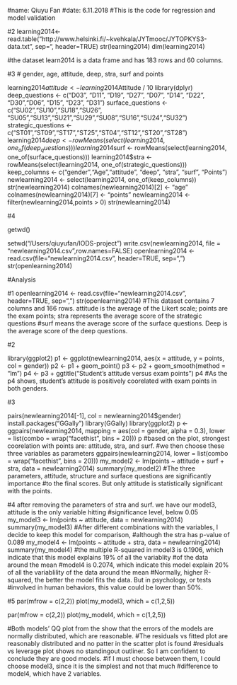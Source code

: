 #name: Qiuyu Fan
#date: 6.11.2018
#This is the code for regression and model validation

#2
learning2014<- read.table("http://www.helsinki.fi/~kvehkala/JYTmooc/JYTOPKYS3-data.txt", sep="\t", header=TRUE)
str(learning2014)
dim(learning2014)

#the dataset learn2014 is a data frame and has 183 rows and 60 columns.

#3
# gender, age, attitude, deep, stra, surf and points 



learning2014$attitude <- learning2014$Attitude / 10
library(dplyr)
deep_questions <- c("D03", "D11", "D19", "D27", "D07", "D14", "D22", "D30","D06",  "D15", "D23", "D31")
surface_questions <- c("SU02","SU10","SU18","SU26", "SU05","SU13","SU21","SU29","SU08","SU16","SU24","SU32")
strategic_questions <- c("ST01","ST09","ST17","ST25","ST04","ST12","ST20","ST28")
learning2014$deep <- rowMeans (select(learning2014, one_of(deep_questions)))
learning2014$surf <- rowMeans(select(learning2014, one_of(surface_questions)))
learning2014$stra <- rowMeans(select(learning2014, one_of(strategic_questions)))
keep_columns <- c("gender","Age","attitude", "deep", "stra", "surf", "Points")
newlearning2014 <- select(learning2014, one_of(keep_columns))
str(newlearning2014)
colnames(newlearning2014)[2] <- "age"
colnames(newlearning2014)[7] <- "points"
newlearning2014 <- filter(newlearning2014,points > 0)
str(newlearning2014)

#4

getwd()

setwd("/Users/qiuyufan/IODS-project")
write.csv(newlearning2014, file = "newlearning2014.csv",row.names=FALSE)
openlearning2014 <- read.csv(file="newlearning2014.csv", header=TRUE, sep=",")
str(openlearning2014)



#Analysis

#1 
openlearning2014 <- read.csv(file="newlearning2014.csv", header=TRUE, sep=",")
str(openlearning2014)
#This dataset contains 7 columns and 166 rows. attitude is the average of the Likert scale; points are the exam points; stra represents the average score of the strategic questions
#surf means the average score of the surface questions. Deep is the average score of the deep questions.

#2

library(ggplot2)
p1 <- ggplot(newlearning2014, aes(x = attitude, y = points, col = gender))
p2 <- p1 + geom_point()
p3 <- p2 + geom_smooth(method = "lm")
p4 <- p3 + ggtitle("Student's attitude versus exam points")
p4
#As the p4 shows, student's attitude is positively coorelated with exam points in both genders. 

#3

pairs(newlearning2014[-1], col = newlearning2014$gender)
install.packages("GGally")
library(GGally)
library(ggplot2)
p <- ggpairs(newlearning2014, mapping = aes(col = gender, alpha = 0.3), lower = list(combo = wrap("facethist", bins = 20)))
p
#based on the plot, strongest coorelation with points are: attitude, stra, and surf. 
#we then choose these three variables as parameters
ggpairs(newlearning2014, lower = list(combo = wrap("facethist", bins = 20)))
my_model2 <- lm(points ~ attitude + surf + stra, data = newlearning2014)
summary(my_model2)
#The three parameters, attitude, structure and surface questions are significantly importance 
#to the final scores. But only attitude is statistically significant with the points. 

#4 after removing the parameters of stra and surf. we have our model3, attitude is the only variable hitting 
#significance level, below 0.05
my_model3 <- lm(points ~ attitude, data = newlearning2014)
summary(my_model3)
#After different combinations with the variables, I decide to keep this model for comparison, 
#although the stra has p-value of 0.089
my_model4 <- lm(points ~ attitude + stra, data = newlearning2014)
summary(my_model4)
#the multiple R-squared in model3 is 0.1906, which indicate that this model explains 19% of all the variablity 
#of the data around the mean
#model4 is 0.2074, which indicate this model explain 20% of all the variablility of the data around the mean
#Normally, higher R-squared, the better the model fits the data. But in psychology, or tests
#involved in human behaviors, this value could be lower than 50%. 

#5
par(mfrow = c(2,2))
plot(my_model3, which = c(1,2,5))

par(mfrow = c(2,2))
plot(my_model4, which = c(1,2,5))

#Both models' QQ plot from the show that the errors of the models are normally distributed, which are reasonable.
#The residuals vs fitted plot are reasonably distributed and no patter in the scatter plot is found
#residuals vs leverage plot shows no standingout outliner. So I am confident to conclude they are good models. 
#if I must choose between them, I could choose model3, since it is the simplest and not that much 
#difference to model4, which have 2 variables. 


